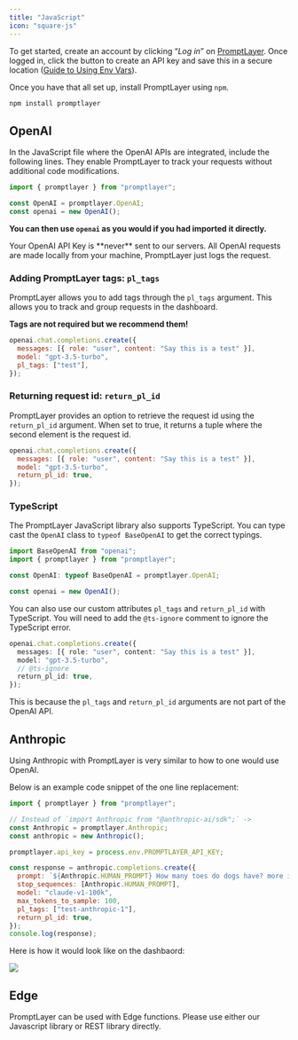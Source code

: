 ```yaml
---
title: "JavaScript"
icon: "square-js"
---
```


To get started, create an account by clicking “_Log in_” on [PromptLayer](https://promptlayer.com/). Once logged in, click the button to create an API key and save this in a secure location ([Guide to Using Env Vars](https://nodejs.dev/en/learn/how-to-read-environment-variables-from-nodejs/)).

Once you have that all set up, install PromptLayer using `npm`.

```bash
npm install promptlayer
```

## OpenAI

In the JavaScript file where the OpenAI APIs are integrated, include the following lines. They enable PromptLayer to track your requests without additional code modifications.

```js
import { promptlayer } from "promptlayer";

const OpenAI = promptlayer.OpenAI;
const openai = new OpenAI();
```

**You can then use `openai` as you would if you had imported it directly.**

<Info>
  Your OpenAI API Key is **never** sent to our servers. All OpenAI requests are
  made locally from your machine, PromptLayer just logs the request.
</Info>

### Adding PromptLayer tags: `pl_tags`

PromptLayer allows you to add tags through the `pl_tags` argument. This allows you to track and group requests in the dashboard.

**Tags are not required but we recommend them!**

```js
openai.chat.completions.create({
  messages: [{ role: "user", content: "Say this is a test" }],
  model: "gpt-3.5-turbo",
  pl_tags: ["test"],
});
```

### Returning request id: `return_pl_id`

PromptLayer provides an option to retrieve the request id using the `return_pl_id` argument. When set to true, it returns a tuple where the second element is the request id.

```js
openai.chat.completions.create({
  messages: [{ role: "user", content: "Say this is a test" }],
  model: "gpt-3.5-turbo",
  return_pl_id: true,
});
```

### TypeScript

The PromptLayer JavaScript library also supports TypeScript. You can type cast the `OpenAI` class to `typeof BaseOpenAI` to get the correct typings.

```ts
import BaseOpenAI from "openai";
import { promptlayer } from "promptlayer";

const OpenAI: typeof BaseOpenAI = promptlayer.OpenAI;

const openai = new OpenAI();
```

You can also use our custom attributes `pl_tags` and `return_pl_id` with TypeScript. You will need to add the `@ts-ignore` comment to ignore the TypeScript error.

```ts
openai.chat.completions.create({
  messages: [{ role: "user", content: "Say this is a test" }],
  model: "gpt-3.5-turbo",
  // @ts-ignore
  return_pl_id: true,
});
```

This is because the `pl_tags` and `return_pl_id` arguments are not part of the OpenAI API.

## Anthropic

Using Anthropic with PromptLayer is very similar to how to one would use OpenAI. 

Below is an example code snippet of the one line replacement:

```js
import { promptlayer } from "promptlayer";

// Instead of `import Anthropic from "@anthropic-ai/sdk";` ->
const Anthropic = promptlayer.Anthropic;
const anthropic = new Anthropic();

promptlayer.api_key = process.env.PROMPTLAYER_API_KEY;

const response = anthropic.completions.create({
  prompt: `${Anthropic.HUMAN_PROMPT} How many toes do dogs have? more information more information more${Anthropic.AI_PROMPT}`,
  stop_sequences: [Anthropic.HUMAN_PROMPT],
  model: "claude-v1-100k",
  max_tokens_to_sample: 100,
  pl_tags: ["test-anthropic-1"],
  return_pl_id: true,
});
console.log(response);
```

Here is how it would look like on the dashbaord:

<img src="/images/anthropic-test.png" />

## Edge

PromptLayer can be used with Edge functions. Please use either our Javascript library or REST library directly.